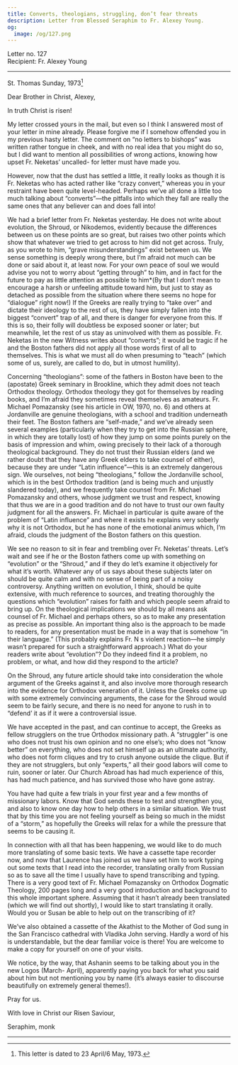 ```yaml
---
title: Converts, theologians, struggling, don’t fear threats
description: Letter from Blessed Seraphim to Fr. Alexey Young.
og:
  image: /og/127.png
---
```


<div style={{textAlign:'right', fontFamily:'monospace'}}>Letter no. 127</div>
<div style={{textAlign:'left', fontFamily:'monospace'}}>Recipient: Fr. Alexey Young</div>

---

St. Thomas Sunday, 1973[^1]

Dear Brother in Christ, Alexey,

In truth Christ is risen!

My letter crossed yours in the mail, but even so I think I answered most of your letter in mine already. Please forgive me if I somehow offended you in my previous hasty letter. The comment on “no letters to bishops” was written rather tongue in cheek, and with no real idea that you might do so, but I did want to mention all possibilities of wrong actions, knowing how upset Fr. Neketas’ uncalled- for letter must have made you.

However, now that the dust has settled a little, it really looks as though it is Fr. Neketas who has acted rather like “crazy convert,” whereas you in your restraint have been quite level-headed. Perhaps we’ve all done a little too much talking about “converts”—the pitfalls into which they fall are really the same ones that any believer can and does fall into!

We had a brief letter from Fr. Neketas yesterday. He does not write about evolution, the Shroud, or Nikodemos, evidently because the differences between us on these points are so great, but raises two other points which show that whatever we tried to get across to him did not get across. Truly, as you wrote to him, “grave misunderstandings” exist between us. We sense something is deeply wrong there, but I’m afraid not much can be done or said about it, at least now. For your own peace of soul we would advise you not to worry about “getting through” to him, and in fact for the future to pay as little attention as possible to him*(By that I don’t mean to encourage a harsh or unfeeling attitude toward him, but just to stay as detached as possible from the situation where there seems no hope for “dialogue” right now!) If the Greeks are really trying to “take over” and dictate their ideology to the rest of us, they have simply fallen into the biggest “convert” trap of all, and there is danger for everyone from this. If this is so, their folly will doubtless be exposed sooner or later; but meanwhile, let the rest of us stay as uninvolved with them as possible. Fr. Neketas in the new Witness writes about “converts”; it would be tragic if he and the Boston fathers did not apply all those words first of all to themselves. This is what we must all do when presuming to “teach” (which some of us, surely, are called to do, but in utmost humility).

Concerning “theologians”: some of the fathers in Boston have been to the (apostate) Greek seminary in Brookline, which they admit does not teach Orthodox theology. Orthodox theology they got for themselves by reading books, and I’m afraid they sometimes reveal themselves as amateurs. Fr. Michael Pomazansky (see his article in OW, 1970, no. 6) and others at Jordanville are genuine theologians, with a school and tradition underneath their feet. The Boston fathers are “self-made,” and we’ve already seen several examples (particularly when they try to get into the Russian sphere, in which they are totally lost) of how they jump on some points purely on the basis of impression and whim, owing precisely to their lack of a thorough theological background. They do not trust their Russian elders (and we rather doubt that they have any Greek elders to take counsel of either), because they are under “Latin influence”—this is an extremely dangerous sign. We ourselves, not being “theologians,” follow the Jordanville school, which is in the best Orthodox tradition (and is being much and unjustly slandered today), and we frequently take counsel from Fr. Michael Pomazansky and others, whose judgment we trust and respect, knowing that thus we are in a good tradition and do not have to trust our own faulty judgment for all the answers. Fr. Michael in particular is quite aware of the problem of “Latin influence” and where it exists he explains very soberly why it is not Orthodox, but he has none of the emotional animus which, I’m afraid, clouds the judgment of the Boston fathers on this question.

We see no reason to sit in fear and trembling over Fr. Neketas’ threats. Let’s wait and see if he or the Boston fathers come up with something on “evolution” or the “Shroud,” and if they do let’s examine it objectively for what it’s worth. Whatever any of us says about these subjects later on should be quite calm and with no sense of being part of a noisy controversy. Anything written on evolution, I think, should be quite extensive, with much reference to sources, and treating thoroughly the questions which “evolution” raises for faith and which people seem afraid to bring up. On the theological implications we should by all means ask counsel of Fr. Michael and perhaps others, so as to make any presentation as precise as possible. An important thing also is the approach to be made to readers, for any presentation must be made in a way that is somehow “in their language.” (This probably explains Fr. N s violent reaction—he simply wasn’t prepared for such a straightforward approach.) What do your readers write about “evolution”? Do they indeed find it a problem, no problem, or what, and how did they respond to the article?

On the Shroud, any future article should take into consideration the whole argument of the Greeks against it, and also involve more thorough research into the evidence for Orthodox veneration of it. Unless the Greeks come up with some extremely convincing arguments, the case for the Shroud would seem to be fairly secure, and there is no need for anyone to rush in to “defend’ it as if it were a controversial issue.

We have accepted in the past, and can continue to accept, the Greeks as fellow strugglers on the true Orthodox missionary path. A “struggler” is one who does not trust his own opinion and no one else’s; who does not “know better” on everything, who does not set himself up as an ultimate authority, who does not form cliques and try to crush anyone outside the clique. But if they are not strugglers, but only “experts,” all their good labors will come to ruin, sooner or later. Our Church Abroad has had much experience of this, has had much patience, and has survived those who have gone astray.

You have had quite a few trials in your first year and a few months of missionary labors. Know that God sends these to test and strengthen you, and also to know one day how to help others in a similar situation. We trust that by this time you are not feeling yourself as being so much in the midst of a “storm,” as hopefully the Greeks will relax for a while the pressure that seems to be causing it.

In connection with all that has been happening, we would like to do much more translating of some basic texts. We have a cassette tape recorder now, and now that Laurence has joined us we have set him to work typing out some texts that I read into the recorder, translating orally from Russian so as to save all the time I usually have to spend transcribing and typing. There is a very good text of Fr. Michael Pomazansky on Orthodox Dogmatic Theology, 200 pages long and a very good introduction and background to this whole important sphere. Assuming that it hasn’t already been translated (which we will find out shortly), I would like to start translating it orally. Would you or Susan be able to help out on the transcribing of it?

We’ve also obtained a cassette of the Akathist to the Mother of God sung in the San Francisco cathedral with Vladika John serving. Hardly a word of his is understandable, but the dear familiar voice is there! You are welcome to make a copy for yourself on one of your visits.

We notice, by the way, that Ashanin seems to be talking about you in the new Logos (March- April), apparently paying you back for what you said about him but not mentioning you by name (it’s always easier to discourse beautifully on extremely general themes!).

Pray for us.

With love in Christ our Risen Saviour,

Seraphim, monk

---

[^1]: This letter is dated to 23 April/6 May, 1973.
